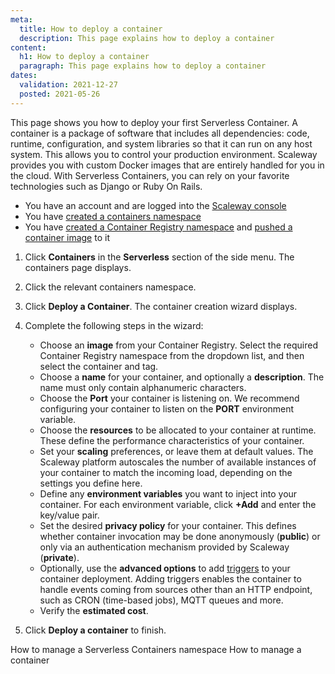 ```yaml
---
meta:
  title: How to deploy a container
  description: This page explains how to deploy a container
content:
  h1: How to deploy a container
  paragraph: This page explains how to deploy a container
dates:
  validation: 2021-12-27
  posted: 2021-05-26
---
```


This page shows you how to deploy your first Serverless Container. A container is a package of software that includes all dependencies: code, runtime, configuration, and system libraries so that it can run on any host system. This allows you to control your production environment. Scaleway provides you with custom Docker images that are entirely handled for you in the cloud. With Serverless Containers, you can rely on your favorite technologies such as Django or Ruby On Rails.

<Message type="requirement">

  - You have an account and are logged into the [Scaleway console](https://console.scaleway.com)
  - You have [created a containers namespace](/compute/containers/how-to/create-a-containers-namespace/)
  - You have [created a Container Registry namespace](/compute/container-registry/how-to/create-namespace/) and [pushed a container image](/compute/containers/how-to/deploy-a-container/) to it

</Message>

1. Click **Containers** in the **Serverless** section of the side menu. The containers page displays.

2. Click the relevant containers namespace. 

3. Click **Deploy a Container**. The container creation wizard displays.

4. Complete the following steps in the wizard: 

    - Choose an **image** from your Container Registry. Select the required Container Registry namespace from the dropdown list, and then select the container and tag.
    - Choose a **name** for your container, and optionally a **description**. The name must only contain alphanumeric characters.
    - Choose the **Port** your container is listening on. We recommend configuring your container to listen on the **PORT** environment variable.
    - Choose the **resources** to be allocated to your container at runtime. These define the performance characteristics of your container.
    - Set your **scaling** preferences, or leave them at default values. The Scaleway platform autoscales the number of available instances of your container to match the incoming load, depending on the settings you define here.
    - Define any **environment variables** you want to inject into your container. For each environment variable, click **+Add** and enter the key/value pair.
    - Set the desired **privacy policy** for your container. This defines whether container invocation may be done anonymously (**public**) or only via an authentication mechanism provided by Scaleway (**private**). 
    - Optionally, use the **advanced options** to add [triggers](/compute/containers/concepts/#trigger) to your container deployment. Adding triggers enables the container to handle events coming from sources other than an HTTP endpoint, such as CRON (time-based jobs), MQTT queues and more. 
    - Verify the **estimated cost**.

5. Click **Deploy a container** to finish.

<Navigation>
  <PreviousButton to="/compute/containers/how-to/manage-a-containers-namespace/">How to manage a Serverless Containers namespace</PreviousButton>
  <NextButton to="/compute/containers/how-to/manage-a-container/">How to manage a container</NextButton>
</Navigation>
